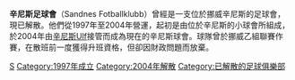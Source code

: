 {{distinguish|辛尼斯Ulf}}{{Infobox football club |
  clubname = 辛尼斯FK<BR>Sandnes FK |
  image    = <!--[[File:.jpg|logo]]--> |
  fullname = Sandnes Fotballklubb |
  nickname = |
  founded  = 1997, 2004年解散 |
  ground   = [[辛尼斯球場|辛尼斯球場]] |
  capacity = |
  chairman = |
  manager  = |
  league   = |
  season   = |
  position = |
}}

'''辛尼斯足球會'''（Sandnes Fotballklubb）曾經是一支位於挪威辛尼斯的足球會，現已解散。他們從1997年至2004年營運，起初是由位於辛尼斯的小球會所組成，於2004年由[[辛尼斯Ulf|辛尼斯Ulf]]接管而成為現在的辛尼斯球會。球隊曾於挪威乙組聯賽作賽，在散班前一度獲得升班資格，但卻因財政問題而放棄。

{{fc-stub}}

[[Category:挪威足球俱樂部|S]]
[[Category:1997年成立|Category:1997年成立]]
[[Category:2004年解散|Category:2004年解散]]
[[Category:已解散的足球俱樂部|Category:已解散的足球俱樂部]]
